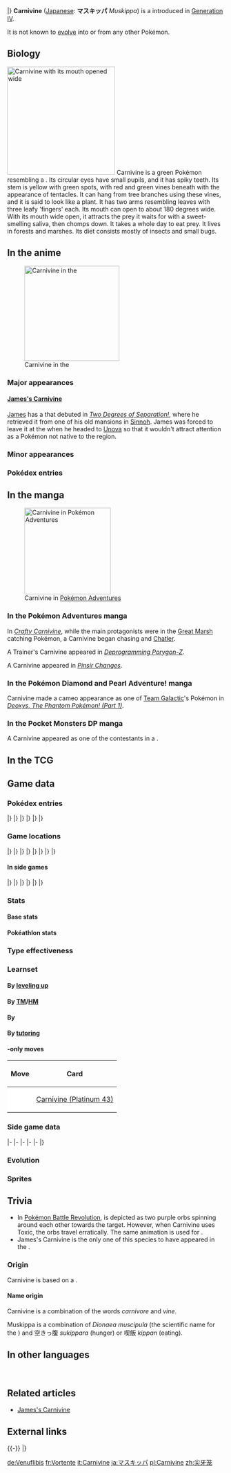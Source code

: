 {{PokémonPrevNext/Head|type=Grass}}
{{PokémonPrevNext/Pokémon|type=Grass|prevnum=454|prev=Toxicroak|nextnum=456|next=Finneon|roundleft=tl|roundright=tr}}
{{PokémonPrevNext/Disambig|species=Carnivine}}
|}
{{Pokémon Infobox
|name=Carnivine
|jname=マスキッパ
|jtranslit=Masukippa
|tmname=Muskippa
|ndex=455
|sdex=131
|u2dex=289
|karea=Mountain
|kdex=029
|abrow=136
|obrow=238
|opbrow=052
|typebox=1
|type1=Grass
|category=Bug Catcher
|height-ftin=4'07"
|height-m=1.4
|weight-lbs=59.5
|weight-kg=27.0
|abilityn=1
|abilitylayout=1
|ability1=Levitate
|egggroupn=1
|egggroup1=Grass
|eggcycles=25
|evtotal=2
|evat=2
|expyield=159
|oldexp=164
|lv100exp=1,250,000
|gendercode=127
|color=Green
|catchrate=200
|body=10
|pokefordex=carnivine
|generation=4
|friendship=70
}}
'''Carnivine''' ([[List of Japanese Pokémon names|Japanese]]: '''マスキッパ''' ''Muskippa'') is a {{type|Grass}} {{OBP|Pokémon|species}} introduced in [[Generation IV]].

It is not known to [[Evolution|evolve]] into or from any other Pokémon.

==Biology==
[[File:Carnivine mouth.png|thumb|left|250px|Carnivine with its mouth opened wide]]
Carnivine is a green Pokémon resembling a {{wp|Venus flytrap}}. Its circular eyes have small pupils, and it has spiky teeth. Its stem is yellow with green spots, with red and green vines beneath with the appearance of tentacles. It can hang from tree branches using these vines, and it is said to look like a plant. It has two arms resembling leaves with three leafy 'fingers' each. Its mouth can open to about 180 degrees wide. With its mouth wide open, it attracts the prey it waits for with a sweet-smelling saliva, then chomps down. It takes a whole day to eat prey. It lives in forests and marshes. Its diet consists mostly of insects and small bugs.
{{left clear}}

==In the anime==
[[File:James Carnivine.png|220px|left|thumb|Carnivine in the {{pkmn|anime}}]]
===Major appearances===
====[[James's Carnivine]]====
[[James]] has a {{TP|James|Carnivine}} that debuted in ''[[DP002|Two Degrees of Separation!]]'', where he retrieved it from one of his old mansions in [[Sinnoh]]. James was forced to leave it at the {{an|Team Rocket HQ}} when he headed to [[Unova]] so that it wouldn't attract attention as a Pokémon not native to the region.

===Minor appearances===

===Pokédex entries===
{{Animedexheader|Sinnoh}}
{{Animedexbody|DP004|Carnivine|Ash's Pokédex|Carnivine, the Bug Catcher Pokémon. It uses its sweet-smelling saliva to catch its prey.}}
{{Animedexbody|DP143|Carnivine|Khoury's Pokédex|Carnivine, the Bug Catcher Pokémon. Carnivine latches onto trees in marshes and lures its prey with its sweet-smelling saliva.}}
{{Animedexfooter/Pokémon|''Diamond & Pearl''|Sinnoh}}

==In the manga==
[[File:Carnivine Adventures.png|thumb|200px|Carnivine in [[Pokémon Adventures]]]]
===In the Pokémon Adventures manga===
In ''[[PS365|Crafty Carnivine]]'', while the main protagonists were in the [[Great Marsh]] catching Pokémon, a Carnivine began chasing {{adv|Lax}} and [[Chatler]].

A Trainer's Carnivine appeared in ''[[PS418|Deprogramming Porygon-Z]]''.

A Carnivine appeared in ''[[PAXY30|Pinsir Changes]]''.

===In the Pokémon Diamond and Pearl Adventure! manga===
Carnivine made a cameo appearance as one of [[Team Galactic]]'s Pokémon in ''[[DPAS1|Deoxys, The Phantom Pokémon! (Part 1)]]''.

===In the Pocket Monsters DP manga===
A Carnivine appeared as one of the contestants in a {{pkmn|Super Contest}}.

==In the TCG==
{{main|Carnivine (TCG)}}

==Game data==
===Pokédex entries===
{{Dex/Header|type=Grass}}
{{Dex/NA|gen=IV}}
{{Dex/Gen|gen=IV}}
{{Dex/Entry1|v=Diamond|entry=It attracts prey with its {{m|Sweet Scent|sweet-smelling}} saliva, then chomps down. It takes a whole day to eat prey.}}
{{Dex/Entry1|v=Pearl|entry=Hanging from branches using its tentacles, it looks like a {{egg|Grass|plant}}. It awaits prey, mouth wide open.}}
{{Dex/Entry1|v=Platinum|entry=It {{m|bind}}s itself to trees in marshes. It attracts prey with its sweet-smelling drool and gulps them down.}}
{{Dex/Entry2|v=HeartGold|v2=SoulSilver|entry=It walks around on its tentacles in search of a tree branch where it can dangle down and ambush prey.}}
|}
|}
{{Dex/Gen|gen=V}}
{{Dex/Entry2|v=Black|v2=White|t=FFF|entry=It binds itself to trees in marshes. It attracts prey with its sweet-smelling drool and gulps them down.}}
{{Dex/Entry2|v=Black 2|v2=White 2|t=FFF|entry=Using its tentacles to lash itself to trees, it lies in wait for prey, luring it close with sweet-smelling drool.}}
|}
|}
{{Dex/Gen|gen=VI}}
{{Dex/Entry1|v=X|t=FFF|entry=It attracts prey with its sweet-smelling saliva, then chomps down. It takes a whole day to eat prey.}}
{{Dex/Entry1|v=Y|entry=It binds itself to trees in marshes. It attracts prey with its sweet-smelling drool and gulps them down.}}
{{Dex/Entry1|v=Omega Ruby|t=FFF|entry=It attracts prey with its sweet-smelling saliva, then chomps down. It takes a whole day to eat prey.}}
{{Dex/Entry1|v=Alpha Sapphire|t=FFF|entry=It binds itself to trees in marshes. It attracts prey with its sweet-smelling drool and gulps them down.}}
|}
|}
{{Dex/Footer}}

===Game locations===
{{Availability/Header|type=Grass}}
{{Availability/NA|gen=IV}}
{{Availability/Gen|gen=IV}}
{{Availability/Entry2|v=Diamond|v2=Pearl|area=[[Great Marsh]]}}
{{Availability/Entry1|v=Platinum|area=[[Great Marsh]]}}
{{Availability/Entry2|v=HeartGold|v2=SoulSilver|area={{safari|Johto}}<br>[[Ilex Forest]], [[Viridian Forest]] {{color2|{{sinnoh color dark}}|Sinnoh Sound|(Sinnoh Sound)}}}}
|}
|}
{{Availability/Gen|gen=V}}
{{Availability/Entry2/None|v=Black|v2=White}}
{{Availability/Entry2|v=Black 2|v2=White 2|t=fff|area={{rt|18|Unova}}}}
{{Availability/Entry1|v=Dream World|color={{dream color}}|area={{dwa|Dream Park}}}}
|}
|}
{{Availability/Gen|gen=VI}}
{{Availability/Entry2|v=X|v2=Y|t=fff|area=[[Route]]s {{rtn|14|Kalos}} and {{rtn|19|Kalos}}}}
{{Availability/Entry2/None|v=Omega Ruby|v2=Alpha Sapphire}}
|}
|}
{{Availability/Gen|gen=VII}}
{{Availability/Entry2/None|v=Sun|v2=Moon|area=[[Pokémon Bank]]}}
{{Availability/Entry2/None|v=Ultra Sun|v2=Ultra Moon|area=[[Pokémon Bank]]}}
|}
|}
{{Availability/Footer}}

====In side games====
{{Availability/Header|type=Grass}}
{{Availability/NA|gen=IV}}
{{Availability/Gen|gen=IV}}
{{Availability/Entry2|v=MD Time|v2=MD Darkness|link=Pokémon Mystery Dungeon: Explorers of Time and Explorers of Darkness|area=[[Northern Desert]] (7F-15F), [[Final Maze]] (B1-B48), Spinda's cafe after many drinks}}
{{Availability/Entry1|v=MD Sky|link=Pokémon Mystery Dungeon: Explorers of Sky|area=[[Northern Desert]] (7F-15F), [[Final Maze]] (B1-B48), Spinda's cafe after many drinks}}
{{Availability/Entry1|v=Ranger: SoA|link=Pokémon Ranger: Shadows of Almia|color={{SoA color}}|area=[[Chroma Highlands]]}}
{{Availability/Entry1|v=Rumble|color={{fire color}}|area=[[Silent Forest]]}}
<!--{{Availability/Entry1|v=MD Blazing|link=Pokémon Mystery Dungeon (WiiWare)|color={{fire color}}|area=}}-->
{{Availability/Entry1|v=Ranger: GS|link=Pokémon Ranger: Guardian Signs|color={{GS color}}|area=[[Sophian Road]], [[Forest Temple]], [[Odd Temple]]}}
|}
|}
{{Availability/Gen|gen=V}}
{{Availability/Entry1|1|v=Rumble Blast|color={{fire color}}|area=Treetops: [[Shimmering Lake]]}}
{{Availability/Entry1|1|v=Conquest|color={{silver color}}|area=[[Greenleaf]]}}
{{Availability/Entry1|1|v=Rumble U|color={{fire color}}|area=[[Vehicle Gallery#A Flowing Desert|Vehicle Gallery: A Flowing Desert]], [[Chill Battle#Garden Keepers|Chill Battle: Garden Keepers]]}}
|}
|}
{{Availability/Gen|gen=VI}}
{{Availability/Entry1|1|v=Battle Trozei|color={{defense color}}|area=[[Mysterious Fountain#Stage 2|Mysterious Fountain: Stage 2]]}}
{{Availability/Entry1|1|v=Shuffle|color={{beauty color}}|area=Event: ''[[Special Stages#Try 'em Items Stage|Carnivine Crops Up!]]''<br>Event: ''[[Special Stages#Try 'em Items Stage|Carnivine Appears]]''}}
{{Availability/Entry1|1|v=Rumble World|color={{fire color}}|area=[[White Ruins (Rumble World)#Trailhead Field|White Ruins: Trailhead Field]] <small>(All Areas)</small>}}
|}
|}
{{Availability/Footer}}

===Stats===
====Base stats====
{{BaseStats
|type=Grass
|HP=     74
|Attack=100
|Defense=72
|SpAtk=  90
|SpDef=  72
|Speed=  46}}

====Pokéathlon stats====
{{Pokéthlon
|type=Grass
|Speed=2
|SpeedMax=3
|Power=3
|PowerMax=5
|Technique=2
|TechniqueMax=3
|Stamina=2
|StaminaMax=3
|Jump=5
|JumpMax=5
}}

===Type effectiveness===
{{TypeEffectiveness
|type1=Grass
|Normal=  100
|Fighting=100
|Flying=  200
|Poison=  200
|Ground=    0
|Rock=    100
|Bug=     200
|Ghost=   100
|Steel=   100
|Fire=    200
|Water=    50
|Grass=    50
|Electric= 50
|Psychic= 100
|Ice=     200
|Dragon=  100
|Dark=    100
|Fairy=   100
|notes=yes
|levitate=yes
|newground=½}}

===Learnset===
====By [[Level|leveling up]]====
{{learnlist/levelh/7|Carnivine|Grass|Grass|4}}
{{learnlist/level7|1|Bind|Normal|Physical|15|85|20}}
{{learnlist/level7|1|Growth|Normal|Status|&mdash;|&mdash;|20}}
{{learnlist/level7|7|Bite|Dark|Physical|60|100|25}}
{{learnlist/level7|11|Vine Whip|Grass|Physical|45|100|25||'''}}
{{learnlist/level7|17|Sweet Scent|Normal|Status|&mdash;|100|20}}
{{learnlist/level7|21|Ingrain|Grass|Status|&mdash;|&mdash;|20}}
{{learnlist/level7|27|Feint Attack|Dark|Physical|60|&mdash;|20}}
{{learnlist/level7|31|Leaf Tornado|Grass|Special|65|90|10||'''}}
{{learnlist/level7|37|Stockpile|Normal|Status|&mdash;|&mdash;|20}}
{{learnlist/level7|37|Spit Up|Normal|Special|&mdash;|100|10}}
{{learnlist/level7|37|Swallow|Normal|Status|&mdash;|&mdash;|10}}
{{learnlist/level7|41|Crunch|Dark|Physical|80|100|15}}
{{learnlist/level7|47|Wring Out|Normal|Special|&mdash;|100|5}}
{{learnlist/level7|50|Power Whip|Grass|Physical|120|85|10||'''}}
{{learnlist/levelf/7|Carnivine|Grass|Grass|4}}

====By [[TM]]/[[HM]]====
{{learnlist/tmh/7|Carnivine|Grass|Grass|4}}
{{learnlist/tm7|TM06|Toxic|Poison|Status|&mdash;|90|10}}
{{learnlist/tm7|TM10|Hidden Power|Normal|Special|60|100|15}}
{{learnlist/tm7|TM11|Sunny Day|Fire|Status|&mdash;|&mdash;|5}}
{{learnlist/tm7|TM15|Hyper Beam|Normal|Special|150|90|5}}
{{learnlist/tm7|TM17|Protect|Normal|Status|&mdash;|&mdash;|10}}
{{learnlist/tm7|TM21|Frustration|Normal|Physical|&mdash;|100|20}}
{{learnlist/tm7|TM22|Solar Beam|Grass|Special|120|100|10||'''}}
{{learnlist/tm7|TM27|Return|Normal|Physical|&mdash;|100|20}}
{{learnlist/tm7|TM32|Double Team|Normal|Status|&mdash;|&mdash;|15}}
{{learnlist/tm7|TM36|Sludge Bomb|Poison|Special|90|100|10}}
{{learnlist/tm7|TM42|Facade|Normal|Physical|70|100|20}}
{{learnlist/tm7|TM44|Rest|Psychic|Status|&mdash;|&mdash;|10}}
{{learnlist/tm7|TM45|Attract|Normal|Status|&mdash;|100|15}}
{{learnlist/tm7|TM46|Thief|Dark|Physical|60|100|25}}
{{learnlist/tm7|TM48|Round|Normal|Special|60|100|15}}
{{learnlist/tm7|TM53|Energy Ball|Grass|Special|90|100|10||'''}}
{{learnlist/tm7|TM56|Fling|Dark|Physical|&mdash;|100|10}}
{{learnlist/tm7|TM66|Payback|Dark|Physical|50|100|10}}
{{learnlist/tm7|TM68|Giga Impact|Normal|Physical|150|90|5}}
{{learnlist/tm7|TM75|Swords Dance|Normal|Status|&mdash;|&mdash;|20}}
{{learnlist/tm7|TM83|Infestation|Bug|Special|20|100|20}}
{{learnlist/tm7|TM86|Grass Knot|Grass|Special|&mdash;|100|20||'''}}
{{learnlist/tm7|TM87|Swagger|Normal|Status|&mdash;|85|15}}
{{learnlist/tm7|TM88|Sleep Talk|Normal|Status|&mdash;|&mdash;|10}}
{{learnlist/tm7|TM90|Substitute|Normal|Status|&mdash;|&mdash;|10}}
{{learnlist/tm7|TM96|Nature Power|Normal|Status|&mdash;|&mdash;|20}}
{{learnlist/tm7|TM100|Confide|Normal|Status|&mdash;|&mdash;|20}}
{{learnlist/tmf/7|Carnivine|Grass|Grass|4}}

====By {{pkmn|breeding}}====
{{learnlist/breedh/7|Carnivine|Grass|Grass|4}}
{{learnlist/breed7|{{MSP|597|Ferroseed}}|Acid Spray|Poison|Special|40|100|20|*{{sup/7|USUM}}}}
{{learnlist/breed7|{{MSP|043|Oddish}}{{MSP|044|Gloom}}{{MSP|046|Paras}}{{MSP|047|Parasect}}{{MSP|114|Tangela}}{{MSP|465|Tangrowth}}<br>{{MSP|187|Hoppip}}{{MSP|188|Skiploom}}{{MSP|189|Jumpluff}}{{MSP|191|Sunkern}}{{MSP|192|Sunflora}}{{MSP|270|Lotad}}<br>{{MSP|285|Shroomish}}{{MSP|315|Roselia}}{{MSP|387|Turtwig}}{{MSP|388|Grotle}}{{MSP|389|Torterra}}{{MSP|495|Snivy}}<br>{{MSP|496|Servine}}{{MSP|497|Serperior}}{{MSP|546|Cottonee}}{{MSP|556|Maractus}}{{MSP|590|Foongus}}{{MSP|591|Amoonguss}}<br>{{MSP|755|Morelull}}{{MSP|756|Shiinotic}}|Giga Drain|Grass|Special|75|100|10||'''}}
{{learnlist/breed7|{{MSP|191|Sunkern}}{{MSP|192|Sunflora}}{{MSP|315|Roselia}}{{MSP|459|Snover}}{{MSP|460|Abomasnow}}|Grass Whistle|Grass|Status|&mdash;|55|15}}
{{learnlist/breed7|{{MSP|001|Bulbasaur}}{{MSP|002|Ivysaur}}{{MSP|003|Venusaur}}{{MSP|102|Exeggcute}}{{MSP|187|Hoppip}}{{MSP|188|Skiploom}}<br>{{MSP|189|Jumpluff}}{{MSP|191|Sunkern}}{{MSP|192|Sunflora}}{{MSP|285|Shroomish}}{{MSP|286|Breloom}}{{MSP|315|Roselia}}<br>{{MSP|331|Cacnea}}{{MSP|332|Cacturne}}{{MSP|387|Turtwig}}{{MSP|388|Grotle}}{{MSP|389|Torterra}}{{MSP|420|Cherubi}}<br>{{MSP|421|Cherrim}}{{MSP|495|Snivy}}{{MSP|496|Servine}}{{MSP|497|Serperior}}{{MSP|546|Cottonee}}{{MSP|547|Whimsicott}}<br>{{MSP|708|Phantump}}{{MSP|709|Trevenant}}{{MSP|764|Comfey}}|Leech Seed|Grass|Status|&mdash;|90|10}}
{{learnlist/breed7|{{MSP|152|Chikorita}}{{MSP|153|Bayleef}}{{MSP|154|Meganium}}{{MSP|182|Bellossom}}{{MSP|315|Roselia}}{{MSP|407|Roserade}}<br>{{MSP|357|Tropius}}{{MSP|420|Cherubi}}{{MSP|421|Cherrim}}{{MSP|764|Comfey}}|Magical Leaf|Grass|Special|60|&mdash;|20||'''}}
{{learnlist/breed7|{{MSP|046|Paras}}{{MSP|047|Parasect}}{{MSP|187|Hoppip}}{{MSP|188|Skiploom}}{{MSP|189|Jumpluff}}{{MSP|590|Foongus}}<br>{{MSP|591|Amoonguss}}|Rage Powder|Bug|Status|&mdash;|&mdash;|20}}
{{learnlist/breed7|{{MSP|001|Bulbasaur}}{{MSP|002|Ivysaur}}{{MSP|003|Venusaur}}{{MSP|069|Bellsprout}}{{MSP|070|Weepinbell}}{{MSP|071|Victreebel}}<br>{{MSP|152|Chikorita}}{{MSP|153|Bayleef}}{{MSP|154|Meganium}}{{MSP|191|Sunkern}}{{MSP|192|Sunflora}}{{MSP|274|Nuzleaf}}<br>{{MSP|275|Shiftry}}{{MSP|357|Tropius}}{{MSP|387|Turtwig}}{{MSP|388|Grotle}}{{MSP|389|Torterra}}{{MSP|459|Snover}}<br>{{MSP|460|Abomasnow}}{{MSP|546|Cottonee}}{{MSP|753|Fomantis}}{{MSP|754|Lurantis}}|Razor Leaf|Grass|Physical|55|95|25||'''}}
{{learnlist/breed7|{{MSP|069|Bellsprout}}{{MSP|070|Weepinbell}}{{MSP|114|Tangela}}{{MSP|465|Tangrowth}}{{MSP|495|Snivy}}{{MSP|496|Servine}}<br>{{MSP|497|Serperior}}|Slam|Normal|Physical|80|75|20}}
{{learnlist/breed7|{{MSP|001|Bulbasaur}}{{MSP|002|Ivysaur}}{{MSP|003|Venusaur}}{{MSP|043|Oddish}}{{MSP|044|Gloom}}{{MSP|069|Bellsprout}}<br>{{MSP|070|Weepinbell}}{{MSP|071|Victreebel}}{{MSP|102|Exeggcute}}{{MSP|114|Tangela}}{{MSP|465|Tangrowth}}{{MSP|187|Hoppip}}<br>{{MSP|188|Skiploom}}{{MSP|189|Jumpluff}}{{MSP|755|Morelull}}{{MSP|756|Shiinotic}}|Sleep Powder|Grass|Status|&mdash;|75|15}}
{{learnlist/breed7|{{MSP|043|Oddish}}{{MSP|044|Gloom}}{{MSP|045|Vileplume}}{{MSP|182|Bellossom}}{{MSP|046|Paras}}{{MSP|047|Parasect}}<br>{{MSP|069|Bellsprout}}{{MSP|070|Weepinbell}}{{MSP|102|Exeggcute}}{{MSP|114|Tangela}}{{MSP|465|Tangrowth}}{{MSP|187|Hoppip}}<br>{{MSP|188|Skiploom}}{{MSP|189|Jumpluff}}{{MSP|285|Shroomish}}{{MSP|286|Breloom}}{{MSP|315|Roselia}}{{MSP|546|Cottonee}}|Stun Spore|Grass|Status|&mdash;|75|30}}
{{learnlist/breed7|{{MSP|001|Bulbasaur}}{{MSP|002|Ivysaur}}{{MSP|003|Venusaur}}{{MSP|152|Chikorita}}{{MSP|153|Bayleef}}{{MSP|154|Meganium}}<br>{{MSP|187|Hoppip}}{{MSP|188|Skiploom}}{{MSP|189|Jumpluff}}{{MSP|191|Sunkern}}{{MSP|273|Seedot}}{{MSP|315|Roselia}}<br>{{MSP|357|Tropius}}{{MSP|387|Turtwig}}{{MSP|388|Grotle}}{{MSP|389|Torterra}}{{MSP|556|Maractus}}{{MSP|590|Foongus}}<br>{{MSP|591|Amoonguss}}{{MSP|753|Fomantis}}{{MSP|754|Lurantis}}{{MSP|764|Comfey}}|Synthesis|Grass|Status|&mdash;|&mdash;|5}}
{{learnlist/breed7|{{MSP|001|Bulbasaur}}{{MSP|002|Ivysaur}}{{MSP|003|Venusaur}}{{MSP|102|Exeggcute}}{{MSP|187|Hoppip}}{{MSP|188|Skiploom}}<br>{{MSP|189|Jumpluff}}{{MSP|191|Sunkern}}{{MSP|192|Sunflora}}{{MSP|285|Shroomish}}{{MSP|420|Cherubi}}{{MSP|421|Cherrim}}|Worry Seed|Grass|Status|&mdash;|100|10}}
{{learnlist/breedf/7|Carnivine|Grass|Grass|4}}

====By [[Move Tutor|tutoring]]====
{{learnlist/tutorh/7|Carnivine|Grass|Grass|4}}
{{learnlist/tutor7|Bind|Normal|Physical|15|85|20|||no|yes}}
{{learnlist/tutor7|Bug Bite|Bug|Physical|60|100|20|||no|yes}}
{{learnlist/tutor7|Defog|Flying|Status|—|—|15|||no|yes}}
{{learnlist/tutor7|Gastro Acid|Poison|Status|—|100|10|||no|yes}}
{{learnlist/tutor7|Giga Drain|Grass|Special|75|100|10||'''|no|yes}}
{{learnlist/tutor7|Knock Off|Dark|Physical|65|100|20|||no|yes}}
{{learnlist/tutor7|Seed Bomb|Grass|Physical|80|100|15||'''|no|yes}}
{{learnlist/tutor7|Snore|Normal|Special|50|100|15|||no|yes}}
{{learnlist/tutor7|Synthesis|Grass|Status|—|—|5|||no|yes}}
{{learnlist/tutor7|Throat Chop|Dark|Physical|80|100|15|||no|yes}}
{{learnlist/tutor7|Worry Seed|Grass|Status|—|100|10|||no|yes}}
{{learnlist/tutorf/7|Carnivine|Grass|Grass|4}}

===={{Trading Card Game}}-only moves====
{| class="roundy" style="margin:auto; background: #{{tcg grass color light}}; border: 3px solid #{{tcg grass color}}"
|-
! Move
! Card
|-
| style="background:#fff; {{roundybl|5px}}" | {{m|Absorb}}
| style="background:#fff; {{roundybr|5px}}" | [[Carnivine (Platinum 43)]]
|}

===Side game data===
{{Spindata/Head|type=Grass}}
{{Spindata/MDTDS|col=6|type=Grass|ndex=455
|body=1
|rate=8.2
|IQ=A
}}
|-
{{Spindata/Ranger SoA|col=6|type=Grass
|group=Grass
|assist=Grass
|field=Cut
|fieldpower=2
|browser=It {{m|Bullet Seed|shoots seeds}} to attack.
}}
|-
{{Spindata/Ranger GS|col=6|type=Grass
|group=Grass
|assist=Grass
|field=Cut
|fieldpower=2
|browser=It launches {{m|Razor Leaf|leaf blades}} around itself.
}}
|-
{{Spindata/Rumble|col=3|type=Grass
|att=3
|def=3
|speed=3
}}
{{Spindata/RumbleBlast|col=3|type=Grass
|att=3
|def=3
|speed=3
}}
|-
{{Spindata/Conquest|col=6|type=Grass|ndex=455
|HP=3
|atk=3
|def=3
|spd=2
|range=3
|move=Vine Whip
|ability1=Levitate
|evo=Does not evolve into or from anything
|link={{DL|List of Pokémon Conquest characters|Ekei}} and {{DL|List of Pokémon Conquest characters|Yoshiaki}}
}}
|-
{{Spindata/Battle Trozei|col=3|type=Grass|ndex=455
|power=2
}}
{{Spindata/Shuffle|col=3|type=Grass|ndex=455|num=304
|min=60
|max=105
|raisemaxlevel=5
|skill=Risk-Taker
|skilldesc=Increases damage randomly.
|swapper=Flash Mob
}}
|}

===Evolution===
{{Evobox-1
|type1=Grass
|pictype=art
|no1=455
|name1=Carnivine
|type1-1=Grass}}

===Sprites===
{{Spritebox/Header|type=Grass}}
{{Spritebox/NA|gen=IV}}
{{Spritebox/4|ndex=455}}
{{Spritebox/5|ndex=455}}
{{Spritebox/6|ndex=455}}
{{Spritebox/7|ndex=455}}
{{Spritebox/Footer|455|Carnivine}}

==Trivia==
* In [[Pokémon Battle Revolution]], {{m|Toxic}} is depicted as two purple orbs spinning around each other towards the target. However, when Carnivine uses Toxic, the orbs travel erratically. The same animation is used for {{p|Spinda}}.
* James's Carnivine is the only one of this species to have appeared in the {{pkmn|anime}}.

===Origin===
Carnivine is based on a {{wp|venus flytrap}}.

====Name origin====
Carnivine is a combination of the words ''carnivore'' and ''vine''.

Muskippa is a combination of ''Dionaea muscipula'' (the scientific name for the {{wp|Venus Flytrap}}) and 空きっ腹 ''sukippara'' (hunger) or 喫飯 ''kippan'' (eating).

==In other languages==
{{Other languages|type=Grass|type2=Grass
|ja=マスキッパ ''Muskippa''|jameaning=From ''{{wp|Venus flytrap|Dionaea muscipula}}'' and {{tt|空きっ腹 ''sukippara''|hunger}} or {{tt|喫飯 ''kippan''|eating}}
|de=Venuflibis|demeaning=From {{tt|''Venusfliegenfalle''|Venus flytrap}} and {{tt|''Biss''|bite}}
|fr=Vortente|frmeaning=From ''carnivore'' and possibly {{tt|''tente''|tent}}
|es=Carnivine|esmeaning=Same as English name
|it=Carnivine|itmeaning=Same as English name
|ko=무스틈니 ''Museuteumni''|komeaning=From ''Dionaea muscipula'', {{tt|틈새 ''teumsae''|gap}}, and {{tt|어금니 ''eogeumni''|molar}}
|zh_yue=尖牙籠 ''Jīmngàhlúhng''|zh_yuemeaning=Same as Mandarin name
|zh_cmn=尖牙籠 / 尖牙笼 ''Jiānyálóng''|zh_cmnmeaning=Literally "Sharp-teethed cage"
}}
<br clear="left">

==Related articles==
*[[James's Carnivine]]

==External links==

{{-}}
{{PokémonPrevNext/Head|type=Grass}}
{{PokémonPrevNext/Pokémon|type=Grass|prevnum=454|prev=Toxicroak|nextnum=456|next=Finneon}}
|}
{{Project Pokédex notice}}

[[de:Venuflibis]]
[[fr:Vortente]]
[[it:Carnivine]]
[[ja:マスキッパ]]
[[pl:Carnivine]]
[[zh:尖牙笼]]